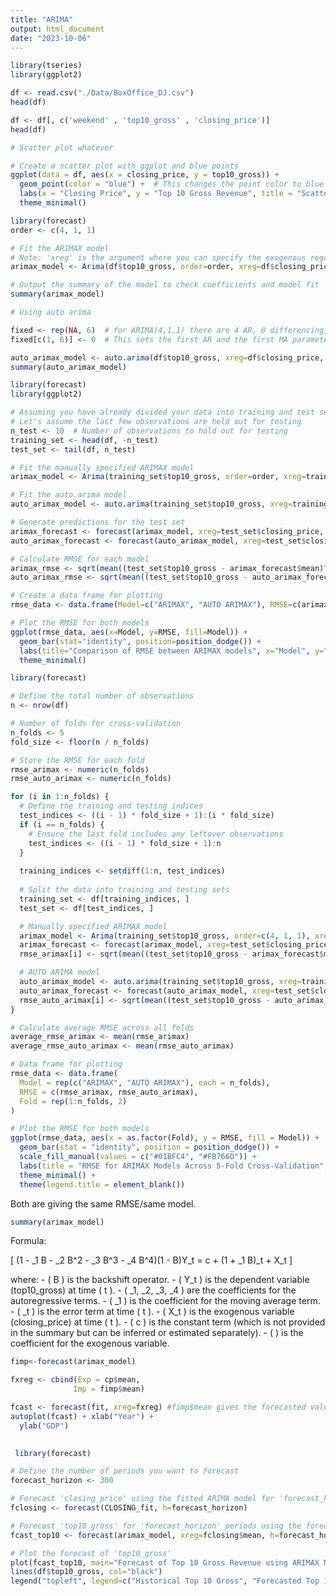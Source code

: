 ```yaml
---
title: "ARIMA"
output: html_document
date: "2023-10-06"
---
```


```r

library(tseries)
library(ggplot2)

df <- read.csv("./Data/BoxOffice_DJ.csv")
head(df)
```

```r

df <- df[, c('weekend' , 'top10_gross' , 'closing_price')]
head(df)
```

```r
# Scatter plot whatever

# Create a scatter plot with ggplot and blue points
ggplot(data = df, aes(x = closing_price, y = top10_gross)) +
  geom_point(color = "blue") +  # This changes the point color to blue
  labs(x = "Closing Price", y = "Top 10 Gross Revenue", title = "Scatter Plot of Top 10 Gross Revenue vs Closing Price") +
  theme_minimal()

```

```r
library(forecast)
order <- c(4, 1, 1)

# Fit the ARIMAX model
# Note: 'xreg' is the argument where you can specify the exogenous regressor
arimax_model <- Arima(df$top10_gross, order=order, xreg=df$closing_price)

# Output the summary of the model to check coefficients and model fit
summary(arimax_model)


```

```r
# Using auto arima 

fixed <- rep(NA, 6)  # for ARIMA(4,1,1) there are 4 AR, 0 differencing, and 1 MA parameters
fixed[c(1, 6)] <- 0  # This sets the first AR and the first MA parameters to 0, you adjust as needed

auto_arimax_model <- auto.arima(df$top10_gross, xreg=df$closing_price, d=1, start.p=4, start.q=1, max.p=4, max.q=1, max.order=NA, fixed=fixed, seasonal=FALSE)
summary(auto_arimax_model)
```

```r


library(forecast)
library(ggplot2)

# Assuming you have already divided your data into training and test sets
# Let's assume the last few observations are held out for testing
n_test <- 10  # Number of observations to hold out for testing
training_set <- head(df, -n_test)
test_set <- tail(df, n_test)

# Fit the manually specified ARIMAX model
arimax_model <- Arima(training_set$top10_gross, order=order, xreg=training_set$closing_price)

# Fit the auto.arima model
auto_arimax_model <- auto.arima(training_set$top10_gross, xreg=training_set$closing_price, d=1, start.p=4, start.q=1, max.p=4, max.q=1, max.order=NA, fixed=fixed, seasonal=FALSE)

# Generate predictions for the test set
arimax_forecast <- forecast(arimax_model, xreg=test_set$closing_price, h=n_test)
auto_arimax_forecast <- forecast(auto_arimax_model, xreg=test_set$closing_price, h=n_test)

# Calculate RMSE for each model
arimax_rmse <- sqrt(mean((test_set$top10_gross - arimax_forecast$mean)^2))
auto_arimax_rmse <- sqrt(mean((test_set$top10_gross - auto_arimax_forecast$mean)^2))

# Create a data frame for plotting
rmse_data <- data.frame(Model=c("ARIMAX", "AUTO ARIMAX"), RMSE=c(arimax_rmse, auto_arimax_rmse))

# Plot the RMSE for both models
ggplot(rmse_data, aes(x=Model, y=RMSE, fill=Model)) +
  geom_bar(stat="identity", position=position_dodge()) +
  labs(title="Comparison of RMSE between ARIMAX models", x="Model", y="RMSE") +
  theme_minimal()


```

```r
library(forecast)

# Define the total number of observations
n <- nrow(df)

# Number of folds for cross-validation
n_folds <- 5
fold_size <- floor(n / n_folds)

# Store the RMSE for each fold
rmse_arimax <- numeric(n_folds)
rmse_auto_arimax <- numeric(n_folds)

for (i in 1:n_folds) {
  # Define the training and testing indices
  test_indices <- ((i - 1) * fold_size + 1):(i * fold_size)
  if (i == n_folds) {
    # Ensure the last fold includes any leftover observations
    test_indices <- ((i - 1) * fold_size + 1):n
  }
  
  training_indices <- setdiff(1:n, test_indices)
  
  # Split the data into training and testing sets
  training_set <- df[training_indices, ]
  test_set <- df[test_indices, ]

  # Manually specified ARIMAX model
  arimax_model <- Arima(training_set$top10_gross, order=c(4, 1, 1), xreg=training_set$closing_price)
  arimax_forecast <- forecast(arimax_model, xreg=test_set$closing_price, h=length(test_indices))
  rmse_arimax[i] <- sqrt(mean((test_set$top10_gross - arimax_forecast$mean)^2))

  # AUTO ARIMA model
  auto_arimax_model <- auto.arima(training_set$top10_gross, xreg=training_set$closing_price, d=1, start.p=4, start.q=1, max.p=4, max.q=1, max.order=NA, seasonal=FALSE)
  auto_arimax_forecast <- forecast(auto_arimax_model, xreg=test_set$closing_price, h=length(test_indices))
  rmse_auto_arimax[i] <- sqrt(mean((test_set$top10_gross - auto_arimax_forecast$mean)^2))
}

# Calculate average RMSE across all folds
average_rmse_arimax <- mean(rmse_arimax)
average_rmse_auto_arimax <- mean(rmse_auto_arimax)

# Data frame for plotting
rmse_data <- data.frame(
  Model = rep(c("ARIMAX", "AUTO ARIMAX"), each = n_folds),
  RMSE = c(rmse_arimax, rmse_auto_arimax),
  Fold = rep(1:n_folds, 2)
)

# Plot the RMSE for both models
ggplot(rmse_data, aes(x = as.factor(Fold), y = RMSE, fill = Model)) +
  geom_bar(stat = "identity", position = position_dodge()) +
  scale_fill_manual(values = c("#01BFC4", "#FB766D")) +
  labs(title = "RMSE for ARIMAX Models Across 5-Fold Cross-Validation", x = "Fold", y = "RMSE") +
  theme_minimal() +
  theme(legend.title = element_blank())

```
Both are giving the same RMSE/same model.

```r
summary(arimax_model)
```

Formula:

\[
(1 - \phi_1 B - \phi_2 B^2 - \phi_3 B^3 - \phi_4 B^4)(1 - B)Y_t = c + (1 + \theta_1 B)\varepsilon_t + \beta X_t
\]

where:
- \( B \) is the backshift operator.
- \( Y_t \) is the dependent variable (top10_gross) at time \( t \).
- \( \phi_1, \phi_2, \phi_3, \phi_4 \) are the coefficients for the autoregressive terms.
- \( \theta_1 \) is the coefficient for the moving average term.
- \( \varepsilon_t \) is the error term at time \( t \).
- \( X_t \) is the exogenous variable (closing_price) at time \( t \).
- \( c \) is the constant term (which is not provided in the summary but can be inferred or estimated separately).
- \( \beta \) is the coefficient for the exogenous variable.


```r
fimp<-forecast(arimax_model)

fxreg <- cbind(Exp = cp$mean,
              Imp = fimp$mean)

fcast <- forecast(fit, xreg=fxreg) #fimp$mean gives the forecasted values
autoplot(fcast) + xlab("Year") +
  ylab("GDP")
 
```


```r

 library(forecast)

# Define the number of periods you want to forecast
forecast_horizon <- 300

# Forecast 'closing_price' using the fitted ARIMA model for 'forecast_horizon' periods
fclosing <- forecast(CLOSING_fit, h=forecast_horizon)

# Forecast 'top10_gross' for 'forecast_horizon' periods using the forecasted 'closing_price'
fcast_top10 <- forecast(arimax_model, xreg=fclosing$mean, h=forecast_horizon)

# Plot the forecast of 'top10_gross'
plot(fcast_top10, main="Forecast of Top 10 Gross Revenue using ARIMAX Model")
lines(df$top10_gross, col="black")
legend("topleft", legend=c("Historical Top 10 Gross", "Forecasted Top 10 Gross"), col=c("black", "blue"), lty=1, bty="n")


```

